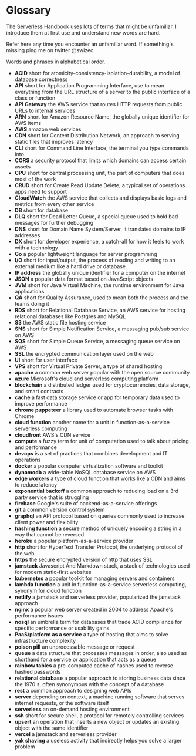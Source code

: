 
# Glossary

The Serverless Handbook uses lots of terms that might be unfamiliar. I introduce them at first use and understand new words are hard.

Refer here any time you encounter an unfamiliar word. If something's missing ping me on twitter @swizec.

Words and phrases in alphabetical order.

- **ACID** short for atomicity-consistency-isolation-durability, a model of database correctness
- **API** short for Application Programming Interface, use to mean everything from the URL structure of a server to the public interface of a class or function
- **API Gateway** the AWS service that routes HTTP requests from public URLs to internal services
- **ARN** short for Amazon Resource Name, the globally unique identifier for AWS items
- **AWS** amazon web services
- **CDN** short for Content Distribution Network, an approach to serving static files that improves latency
- **CLI** short for Command Line Interface, the terminal you type commands into
- **CORS** a security protocol that limits which domains can access certain assets
- **CPU** short for central processing unit, the part of computers that does most of the work
- **CRUD** short for Create Read Update Delete, a typical set of operations apps need to support
- **CloudWatch** the AWS service that collects and displays basic logs and metrics from every other service
- **DB** short for database
- **DLQ** short for Dead Letter Queue, a special queue used to hold bad messages for further debugging
- **DNS** short for Domain Name System/Server, it translates domains to IP addresses
- **DX** short for developer experience, a catch-all for how it feels to work with a technology
- **Go** a popular lightweight language for server programming 
- **I/O** short for input/output, the process of reading and writing to an external medium like a hard drive or database
- **IP address** the globally unique identifier for a computer on the internet
- **JSON** a popular data format based on JavaScript objects
- **JVM** short for Java Virtual Machine, the runtime environment for Java applications
- **QA** short for Quality Assurance, used to mean both the process and the teams doing it
- **RDS** short for Relational Database Service, an AWS service for hosting relational databases like Postgres and MySQL
- **S3** the AWS static file hosting service
- **SNS** short for Simple Notification Service, a messaging pub/sub service on AWS 
- **SQS** short for Simple Queue Service, a messaging queue service on AWS
- **SSL** the encrypted communication layer used on the web
- **UI** short for user interface
- **VPS** short for Virtual Private Server, a type of shared hosting
- **apache** a common web server popular with the open source community
- **azure** Microsoft's cloud and serverless computing platform
- **blockchain** a distributed ledger used for cryptocurrencies, data storage, and smart contracts
- **cache** a fast data storage service or app for temporary data used to improve performance
- **chrome puppeteer** a library used to automate browser tasks with Chrome
- **cloud function** another name for a unit in function-as-a-service serverless computing
- **cloudfront** AWS's CDN service
- **compute** a fuzzy term for unit of computation used to talk about pricing and performance
- **devops** is a set of practices that combines development and IT operations
- **docker** a popular computer virtualization software and toolkit
- **dynamodb** a wide-table NoSQL database service on AWS
- **edge workers** a type of cloud function that works like a CDN and aims to reduce latency
- **exponential backoff** a common approach to reducing load on a 3rd party service that is struggling
- **firebase** Google's suite of backend-as-a-service offerings
- **git** a common version control system
- **graphql** an API protocol based on queries commonly used to  increase client power and flexibility
- **hashing function** a secure method of uniquely encoding a string in a way that cannot be reversed
- **heroku** a popular platform-as-a-service provider
- **http** short for HyperText Transfer Protocol, the underlying protocol of the web
- **https** the secure encrypted version of http that uses SSL
- **jamstack** Javascript And Markdown stack, a stack of technologies used for modern static-first websites
- **kubernetes** a popular toolkit for managing servers and containers
- **lambda function** a unit in function-as-a-service serverless computing, synonym for cloud function
- **netlify** a jamstack and serverless provider, popularized the jamstack approach
- **nginx** a popular web server created in 2004 to address Apache's performance issues
- **nosql** an umbrella term for databases that trade ACID compliance for specific performance or usability gains
- **PaaS/platform as a service** a type of hosting that aims to solve infrastructure complexity
- **poison pill** an unprocessable message or request
- **queue** a data structure that processes messages in order, also used as shorthand for a service or application that acts as a queue
- **rainbow tables** a pre-computed cache of hashes used to reverse hashed passwords
- **relational database** a popular approach to storing business data since the 1970's, often synonymous with the concept of a database
- **rest** a common approach to designing web APIs
- **server** depending on context, a machine running software that serves internet requests, or the software itself
- **serverless** an on-demand hosting environment
- **ssh** short for secure shell, a protocol for remotely controlling services
- **upsert** an operation that inserts a new object or updates an existing object with the same identifier
- **vercel** a jamstack and serverless provider
- **yak shaving** a useless activity that indirectly helps you solve a larger problem

